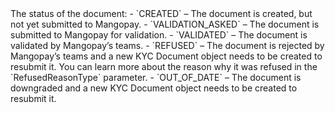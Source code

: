   
<ParamField body="Status" type="string" >     
The status of the document:  
- `CREATED` – The document is created, but not yet submitted to Mangopay.  
- `VALIDATION_ASKED` – The document is submitted to Mangopay for validation.  
- `VALIDATED` – The document is validated by Mangopay’s teams.  
- `REFUSED` – The document is rejected by Mangopay’s teams and a new KYC Document object needs to be created to resubmit it. You can learn more about the reason why it was refused in the `RefusedReasonType` parameter.  
- `OUT_OF_DATE` – The document is downgraded and a new KYC Document object needs to be created to resubmit it.   
</ParamField>